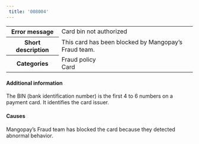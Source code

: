 ```yaml
---  
 title: '008004'  
---  
```

  
<table>
    <tbody>
        <tr>
            <th class="header"><strong>Error message</strong></th>
            <td class="table-content">Card bin not authorized</td>
        </tr>
        <tr>
            <th class="header"><strong>Short description</strong></th>
            <td class="table-content">This card has been blocked by Mangopay’s Fraud team.</td>
        </tr>
        <tr>
            <th class="header"><strong>Categories</strong></th>
            <td class="table-content">  
<div class="label">Fraud policy</div>  
<div class="label">Card</div>
</td>
        </tr>
    </tbody>
</table>  

#### Additional information  

The BIN (bank identification number) is the first 4 to 6 numbers on a payment card. It identifies the card issuer.  

#### Causes  

Mangopay’s Fraud team has blocked the card because they detected abnormal behavior.